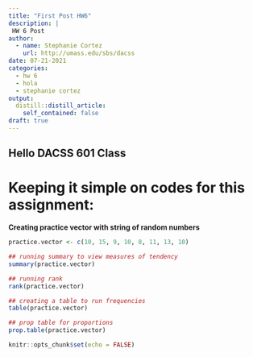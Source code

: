 ```yaml
---
title: "First Post HW6"
description: |
 HW 6 Post
author:
  - name: Stephanie Cortez
    url: http://umass.edu/sbs/dacss
date: 07-21-2021
categories:
  - hw 6
  - hola
  - stephanie cortez
output:
  distill::distill_article:
    self_contained: false
draft: true
---
```

## Hello DACSS 601 Class

# Keeping it simple on codes for this assignment:

**Creating practice vector with string of random numbers**
```r
practice.vector <- c(10, 15, 9, 10, 8, 11, 13, 10)

## running summary to view measures of tendency
summary(practice.vector)

## running rank
rank(practice.vector)

## creating a table to run frequencies
table(practice.vector)

## prop table for proportions
prop.table(practice.vector)
```

```r
knitr::opts_chunk$set(echo = FALSE)
```



